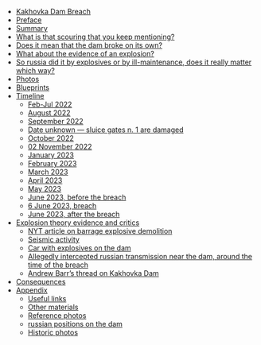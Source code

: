   - [Kakhovka Dam Breach](#kakhovka-dam-breach)
  - [Preface](#preface)
  - [Summary](#summary)
  - [What is that scouring that you keep mentioning?](#what-is-that-scouring-that-you-keep-mentioning)
  - [Does it mean that the dam broke on its own?](#does-it-mean-that-the-dam-broke-on-its-own)
  - [What about the evidence of an explosion?](#what-about-the-evidence-of-an-explosion)
  - [So russia did it by explosives or by ill-maintenance, does it really matter which way?](#so-russia-did-it-by-explosives-or-by-ill-maintenance-does-it-really-matter-which-way)
  - [Photos](#photos)
  - [Blueprints](#blueprints)
  - [Timeline](#timeline)
    - [Feb-Jul 2022](#feb-jul-2022)
    - [August 2022](#august-2022)
    - [September 2022](#september-2022)
    - [Date unknown — sluice gates n. 1 are damaged](#date-unknown-sluice-gates-n-1-are-damaged)
    - [October 2022](#october-2022)
    - [02 November 2022](#02-november-2022)
    - [January 2023](#january-2023)
    - [February 2023](#february-2023)
    - [March 2023](#march-2023)
    - [April 2023](#april-2023)
    - [May 2023](#may-2023)
    - [June 2023, before the breach](#june-2023-before-the-breach)
    - [6 June 2023, breach](#6-june-2023-breach)
    - [June 2023, after the breach](#june-2023-after-the-breach)
  - [Explosion theory evidence and critics](#explosion-theory-evidence-and-critics)
    - [NYT article on barrage explosive demolition](#nyt-article-on-barrage-explosive-demolition)
    - [Seismic activity](#seismic-activity)
    - [Car with explosives on the dam](#car-with-explosives-on-the-dam)
    - [Allegedly intercepted russian transmission near the dam, around the time of the breach](#allegedly-intercepted-russian-transmission-near-the-dam-around-the-time-of-the-breach)
    - [Andrew Barr’s thread on Kakhovka Dam](#andrew-barrs-thread-on-kakhovka-dam)
  - [Consequences](#consequences)
  - [Appendix](#appendix)
    - [Useful links](#useful-links)
    - [Other materials](#other-materials)
    - [Reference photos](#reference-photos)
    - [russian positions on the dam](#russian-positions-on-the-dam)
    - [Historic photos](#historic-photos)